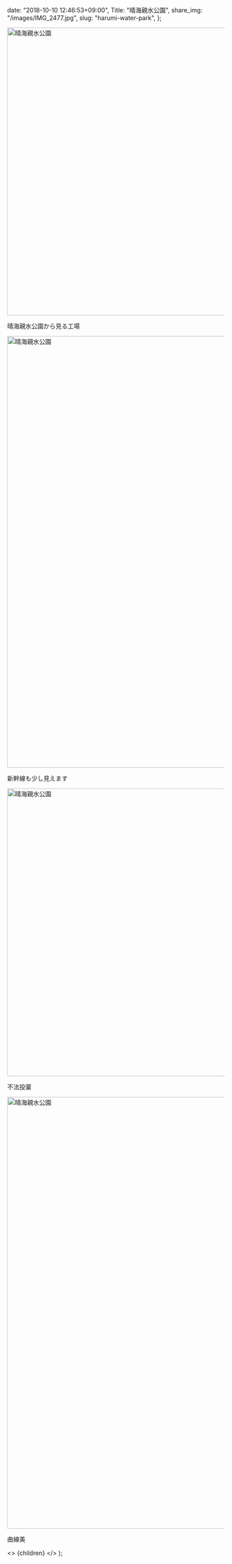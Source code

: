 
  date: "2018-10-10 12:46:53+09:00",
  Title: "晴海親水公園",
  share_img: "/images/IMG_2477.jpg",
  slug: "harumi-water-park",
};

<img src="/images/IMG_2477.jpg" alt="晴海親水公園" width="1000" height="667" />

<span className="caption">晴海親水公園から見る工場</span>

<img src="/images/IMG_2490.jpg" alt="晴海親水公園" width="667" height="1000" />

<span className="caption">新幹線も少し見えます</span>

<img src="/images/IMG_2525.jpg" alt="晴海親水公園" width="1000" height="667" loading="lazy" />

<span className="caption">不法投棄</span>

<img src="/images/IMG_2515.jpg" alt="晴海親水公園" width="667" height="1000" loading="lazy" />

<span className="caption">曲線美</span>

  <>
    <Head>
      <title>{meta.Title} | 異郷好実</title>
    </Head>
    <PostLayout meta={meta}>{children}</PostLayout>
  </>
);

